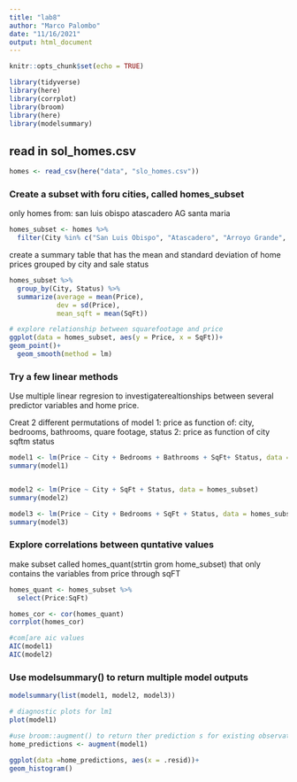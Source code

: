 ```yaml
---
title: "lab8"
author: "Marco Palombo"
date: "11/16/2021"
output: html_document
---
```


```r
knitr::opts_chunk$set(echo = TRUE)

library(tidyverse)
library(here)
library(corrplot)
library(broom)
library(here)
library(modelsummary)
```
## read in sol_homes.csv

```r
homes <- read_csv(here("data", "slo_homes.csv"))
```

### Create a subset with foru cities, called homes_subset
only homes from:
san luis obispo
atascadero
AG
santa maria

```r
homes_subset <- homes %>% 
  filter(City %in% c("San Luis Obispo", "Atascadero", "Arroyo Grande", "Santa Maria-Orcutt"))
```

create a summary table that has the mean and standard deviation of home prices grouped by city and sale status

```r
homes_subset %>% 
  group_by(City, Status) %>% 
  summarize(average = mean(Price), 
            dev = sd(Price),
            mean_sqft = mean(SqFt))

```

```r
# explore relationship between squarefootage and price
ggplot(data = homes_subset, aes(y = Price, x = SqFt))+
geom_point()+
  geom_smooth(method = lm)

```

### Try a few linear methods
Use multiple linear regresion to investigaterealtionships between several predictor variables and home price.

Creat 2 different permutations of model
1: price as function of: city, bedrooms, bathrooms, quare footage, status
2: price as function of city sqftm status
```r
model1 <- lm(Price ~ City + Bedrooms + Bathrooms + SqFt+ Status, data = homes_subset)
summary(model1)


model2 <- lm(Price ~ City + SqFt + Status, data = homes_subset)
summary(model2)

model3 <- lm(Price ~ City + Bedrooms + SqFt + Status, data = homes_subset)
summary(model3)

```

### Explore correlations between quntative values

make subset called homes_quant(strtin grom home_subset) that only contains the variables from price through sqFT

```r
homes_quant <- homes_subset %>% 
  select(Price:SqFt)

homes_cor <- cor(homes_quant)
corrplot(homes_cor)
```

```r
#com[are aic values
AIC(model1)
AIC(model2)
```

### Use modelsummary() to return multiple model outputs

```r

modelsummary(list(model1, model2, model3))
```

```r
# diagnostic plots for lm1
plot(model1)
```

```r
#use broom::augment() to return ther prediction s for existing observations
home_predictions <- augment(model1)
```

```r
ggplot(data =home_predictions, aes(x = .resid))+
geom_histogram()
```

